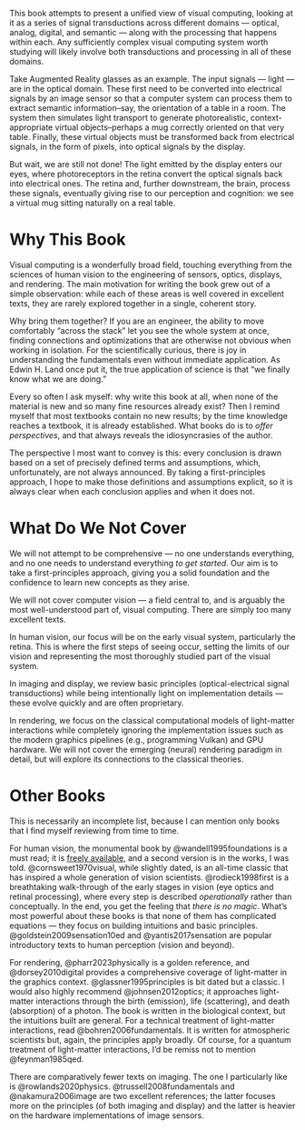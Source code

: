 This book attempts to present a unified view of visual computing, looking at it as a series of signal transductions across different domains --- optical, analog, digital, and semantic --- along with the processing that happens within each.
Any sufficiently complex visual computing system worth studying will likely involve both transductions and processing in all of these domains.

Take Augmented Reality glasses as an example.
The input signals --- light --- are in the optical domain. These first need to be converted into electrical signals by an image sensor so that a computer system can process them to extract semantic information--say, the orientation of a table in a room. The system then simulates light transport to generate photorealistic, context-appropriate virtual objects--perhaps a mug correctly oriented on that very table. Finally, these virtual objects must be transformed back from electrical signals, in the form of pixels, into optical signals by the display.

But wait, we are still not done!
The light emitted by the display enters our eyes, where photoreceptors in the retina convert the optical signals back into electrical ones. The retina and, further downstream, the brain, process these signals, eventually giving rise to our perception and cognition: we see a virtual mug sitting naturally on a real table.

# Why This Book {.unnumbered}

Visual computing is a wonderfully broad field, touching everything from the sciences of human vision to the engineering of sensors, optics, displays, and rendering.
The main motivation for writing the book grew out of a simple observation: while each of these areas is well covered in excellent texts, they are rarely explored together in a single, coherent story.

Why bring them together?
If you are an engineer, the ability to move comfortably "across the stack" let you see the whole system at once, finding connections and optimizations that are otherwise not obvious when working in isolation.
For the scientifically curious, there is joy in understanding the fundamentals even without immediate application.
As Edwin H. Land once put it, the true application of science is that “we finally know what we are doing.”

Every so often I ask myself: why write this book at all, when none of the material is new and so many fine resources already exist?
Then I remind myself that most textbooks contain no new results; by the time knowledge reaches a textbook, it is already established.
What books do is to *offer perspectives*, and that always reveals the idiosyncrasies of the author.

The perspective I most want to convey is this: every conclusion is drawn based on a set of precisely defined terms and assumptions, which, unfortunately, are not always announced.
By taking a first-principles approach, I hope to make those definitions and assumptions explicit, so it is always clear when each conclusion applies and when it does not.

# What Do We Not Cover

We will not attempt to be comprehensive --- no one understands everything, and no one needs to understand everything *to get started*.
Our aim is to take a first-principles approach, giving you a solid foundation and the confidence to learn new concepts as they arise.

We will not cover computer vision --- a field central to, and is arguably the most well-understood part of, visual computing.
There are simply too many excellent texts.

In human vision, our focus will be on the early visual system, particularly the retina.
This is where the first steps of seeing occur, setting the limits of our vision and representing the most thoroughly studied part of the visual system.

In imaging and display, we review basic principles (optical-electrical signal transductions) while being intentionally light on implementation details --- these evolve quickly and are often proprietary.

In rendering, we focus on the classical computational models of light-matter interactions while completely ignoring the implementation issues such as the modern graphics pipelines (e.g., programming Vulkan) and GPU hardware.
We will not cover the emerging (neural) rendering paradigm in detail, but will explore its connections to the classical theories.

# Other Books

This is necessarily an incomplete list, because I can mention only books that I find myself reviewing from time to time.

For human vision, the monumental book by @wandell1995foundations is a must read; it is [freely available](https://wandell.github.io/FOV-1995/), and a second version is in the works, I was told.
@cornsweet1970visual, while slightly dated, is an all-time classic that has inspired a whole generation of vision scientists.
@rodieck1998first is a breathtaking walk-through of the early stages in vision (eye optics and retinal processing), where every step is described *operationally* rather than conceptually.
In the end, you get the feeling that *there is no magic*.
What's most powerful about these books is that none of them has complicated equations --- they focus on building intuitions and basic principles.
@goldstein2009sensation10ed and @yantis2017sensation are popular introductory texts to human perception (vision and beyond).

For rendering, @pharr2023physically is a golden reference, and @dorsey2010digital provides a comprehensive coverage of light-matter in the graphics context.
@glassner1995principles is bit dated but a classic.
I would also highly recommend @johnsen2012optics; it approaches light-matter interactions through the birth (emission), life (scattering), and death (absorption) of a photon.
The book is written in the biological context, but the intuitions built are general.
For a technical treatment of light-matter interactions, read @bohren2006fundamentals.
It is written for atmospheric scientists but, again, the principles apply broadly.
Of course, for a quantum treatment of light-matter interactions, I'd be remiss not to mention @feynman1985qed.

There are comparatively fewer texts on imaging.
The one I particularly like is @rowlands2020physics.
@trussell2008fundamentals and @nakamura2006image are two excellent references; the latter focuses more on the principles (of both imaging and display) and the latter is heavier on the hardware implementations of image sensors.